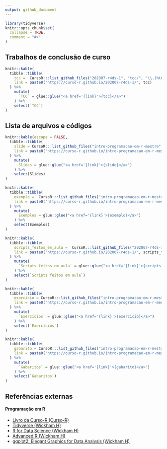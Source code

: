 ```yaml
---
output: github_document
---
```


<!-- README.md is generated from README.Rmd. Please edit that file -->

```r
library(tidyverse)
knitr::opts_chunk$set(
  collapse = TRUE,
  comment = "#>"
)
```

<!-- ## Configuração inicial -->


<!-- #### Passo 1: Instalar pacotes -->

<!-- ```{r, eval=FALSE} -->
<!-- install.packages("remotes") -->

<!-- # instalar pacotes com bases de dados -->
<!-- remotes::install_github("curso-r/basesCursoR") -->

<!-- # instalar pacote da Curso-R -->
<!-- remotes::install_github("curso-r/CursoR") -->

<!-- # instalar pacotes que vamos usar durante o curso -->
<!-- CursoR::instalar_dependencias() -->
<!-- ``` -->

<!-- #### Passo 2: Criar um projeto do RStudio -->

<!-- Faça um projeto do RStudio para usar durante todo o curso e em seguida abra-o. -->

<!-- #### Passo 3: Baixar o material -->

<!-- Certifique que você está dentro do projeto criado no passo 2 e rode o código abaixo. -->

<!-- OBS: Assim que rodar o código abaixo, o programa vai pedir uma escolha de opções. -->
<!-- Escolha o número correspondente ao curso de Machine Learning com R! -->

<!-- ```{r, eval=FALSE} -->
<!-- # Baixar ou atualizar material do curso -->
<!-- CursoR::atualizar_material() -->
<!-- ``` -->


## Trabalhos de conclusão de curso

```r
knitr::kable(
  tibble::tibble(
    tcc =  CursoR:::list_github_files("202007-r4ds-1", "tcc/", "\\.(html)|(pdf)"),
    link = paste0("https://curso-r.github.io/202007-r4ds-1/", tcc)
  ) %>%
    mutate(
      `TCC` = glue::glue("<a href='{link}'>{tcc}</a>")
    ) %>% 
    select(`TCC`)
)
```

## Lista de arquivos e códigos

```r
knitr::kable(escape = FALSE,
  tibble::tibble(
    slide = CursoR:::list_github_files("intro-programacao-em-r-mestre", "slides/", "\\.html"),
    link = paste0("https://curso-r.github.io/intro-programacao-em-r-mestre/", slide)
  ) %>%
    mutate(
      Slides = glue::glue("<a href='{link}'>{slide}</a>")
    ) %>% 
    select(Slides)
)
```

```r
knitr::kable(
  tibble::tibble(
    exemplo =  CursoR:::list_github_files("intro-programacao-em-r-mestre", "exemplos/", "\\.(R$)|(Rmd$)"),
    link = paste0("https://curso-r.github.io/intro-programacao-em-r-mestre/", exemplo)
  ) %>%
    mutate(
      Exemplos = glue::glue("<a href='{link}'>{exemplo}</a>")
    ) %>% 
    select(Exemplos)
)
```

```r
knitr::kable(
  tibble::tibble(
    scripts_feitos_em_aula =  CursoR:::list_github_files("202007-r4ds-1", "scripts_feitos_em_aula/", "\\.R"),
    link = paste0("https://curso-r.github.io/202007-r4ds-1/", scripts_feitos_em_aula)
  ) %>%
    mutate(
      `Scripts feitos em aula` = glue::glue("<a href='{link}'>{scripts_feitos_em_aula}</a>")
    ) %>% 
    select(`Scripts feitos em aula`)
)
```

```r
knitr::kable(
  tibble::tibble(
    exercicio = CursoR:::list_github_files("intro-programacao-em-r-mestre", "exercicios/", "\\.R"),
    link = paste0("https://curso-r.github.io/intro-programacao-em-r-mestre/", exercicio)
  ) %>%
    mutate(
      `Exercícios` = glue::glue("<a href='{link}'>{exercicio}</a>")
    ) %>% 
    select(`Exercícios`)
)
```

```r
knitr::kable(
  tibble::tibble(
    gabarito = CursoR:::list_github_files("intro-programacao-em-r-mestre", "gabaritos/", "\\.R"),
    link = paste0("https://curso-r.github.io/intro-programacao-em-r-mestre/", gabarito)
  ) %>%
    mutate(
      `Gabaritos` = glue::glue("<a href='{link}'>{gabarito}</a>")
    ) %>% 
    select(`Gabaritos`)
)
```

## Referências externas

#### Programação em R

- [Livro da Curso-R (Curso-R)](https://livro.curso-r.com/)
- [Tidyverse (Wickham H)](https://www.tidyverse.org/)
- [R for Data Science (Wickham H)](https://r4ds.had.co.nz/)
- [Advanced R (Wickham H)](https://adv-r.hadley.nz/)
- [ggplot2: Elegant Graphics for Data Analysis (Wickham H)](https://ggplot2-book.org/)


